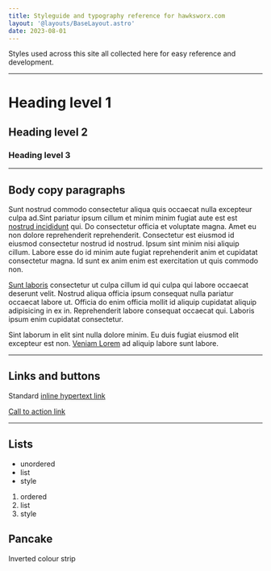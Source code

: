 ```yaml
---
title: Styleguide and typography reference for hawksworx.com
layout: '@layouts/BaseLayout.astro'
date: 2023-08-01
---
```


Styles used across this site all collected here for easy reference and development.

<hr />

# Heading level 1
## Heading level 2
### Heading level 3

<hr />

## Body copy paragraphs

Sunt nostrud commodo consectetur aliqua quis occaecat nulla excepteur culpa ad.Sint pariatur ipsum cillum et minim minim fugiat aute est est [nostrud incididunt]() qui. Do consectetur officia et voluptate magna. Amet eu non dolore reprehenderit reprehenderit. Consectetur est eiusmod id eiusmod consectetur nostrud id nostrud. Ipsum sint minim nisi aliquip cillum. Labore esse do id minim aute fugiat reprehenderit anim et cupidatat consectetur magna. Id sunt ex anim enim est exercitation ut quis commodo non.

[Sunt laboris]() consectetur ut culpa cillum id qui culpa qui labore occaecat deserunt velit. Nostrud aliqua officia ipsum consequat nulla pariatur occaecat labore ut. Officia do enim officia mollit id aliquip cupidatat aliquip adipisicing in ex in. Reprehenderit labore consequat occaecat qui. Laboris ipsum enim cupidatat consectetur.

Sint laborum in elit sint nulla dolore minim. Eu duis fugiat eiusmod elit excepteur est non. [Veniam Lorem]() ad aliquip labore sunt labore.

<hr />

## Links and buttons

Standard [inline hypertext link]()

[Call to action link]() 

<hr />

## Lists

- unordered
- list
- style

1. ordered
1. list
1. style

<div class="pancake">

## Pancake

Inverted colour strip

</div>

